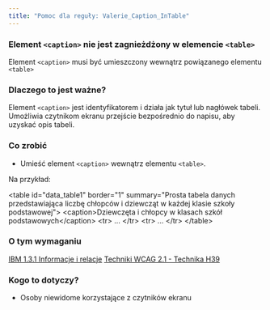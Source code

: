 ```yaml
---
title: "Pomoc dla reguły: Valerie_Caption_InTable"
---
```


<div className="toolHelp">
<Row>
<Column colLg={16} colMd={8} colSm={4} className="toolHead">

### Element `<caption>` nie jest zagnieżdżony w elemencie `<table>`

<div id="locLevel"></div>

Element `<caption>` musi być umieszczony wewnątrz powiązanego elementu `<table>`

</Column>
</Row>
<Row>
<Column colLg={11} colMd={5} colSm={4} className="toolMain">

### Dlaczego to jest ważne?

Element `<caption>` jest identyfikatorem i działa jak tytuł lub nagłówek tabeli. Umożliwia czytnikom ekranu przejście bezpośrednio do napisu, aby uzyskać opis tabeli.

<div id="locSnippet"></div>

### Co zrobić

 * Umieść element `<caption>` wewnątrz elementu `<table>`.

 Na przykład:

<CodeSnippet type="multi" light={true}>&lt;table id="data_table1" border="1" summary="Prosta tabela danych przedstawiająca liczbę chłopców i dziewcząt w każdej klasie szkoły podstawowej"&gt;
        &lt;caption&gt;Dziewczęta i chłopcy w klasach szkół podstawowych&lt;/caption&gt;
        &lt;tr&gt; ... &lt;/tr&gt;
        &lt;tr&gt; ... &lt;/tr&gt;
&lt;/table&gt;</CodeSnippet>

</Column>
<Column colLg={5} colMd={3} colSm={4} className="toolLeft">

### O tym wymaganiu

[IBM 1.3.1 Informacje i relacje](https://www.ibm.com/able/guidelines/ci162/info_and_relationships.html)
[Techniki WCAG 2.1 - Technika H39](https://www.w3.org/WAI/WCAG21/Techniques/html/H39)

### Kogo to dotyczy?

 * Osoby niewidome korzystające z czytników ekranu

</Column>
</Row>
</div>

